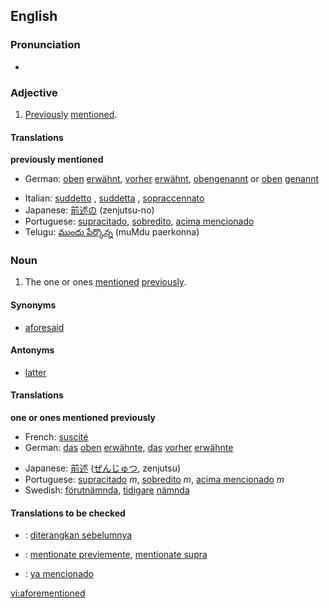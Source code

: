 ==English==

===Pronunciation===
*{{IPA|/'afaumεnʃɒnd/}}

===Adjective===
{{en-adj|-}}

#[[previously|Previously]] [[mention]]ed.

====Translations====
'''previously mentioned'''
{{top}}
*German: [[oben]] [[erwähnt]], [[vorher]] [[erwähnt]], [[obengenannt]] or [[oben]] [[genannt]]
{{mid}}
*Italian: [[suddetto]]  {{m}}, [[suddetta]] {{f}}, [[sopraccennato]] 
*Japanese: [[前述の]] (zenjutsu-no)
*Portuguese: [[supracitado]], [[sobredito]], [[acima mencionado]]
*Telugu: [[ముందు పేర్కొన్న]] (muMdu paerkonna)
{{bottom}}

===Noun===
{{en-noun|-}}

#{{uncountable}} The one or ones [[mention]]ed [[previously]].

====Synonyms====
*[[aforesaid]]

====Antonyms====
*[[latter]]

====Translations====
'''one or ones mentioned previously'''
{{top}}
*French: [[suscité]]
*German: [[das]] [[oben]] [[erwähnte]], [[das]] [[vorher]] [[erwähnte]]
{{mid}}
*Japanese: [[前述]] ([[ぜんじゅつ]], zenjutsu) 
*Portuguese: [[supracitado]] ''m'', [[sobredito]] ''m'', [[acima mencionado]] ''m''
*Swedish: [[förutnämnda]], [[tidigare]] [[nämnda]]
{{bottom}}

====Translations to be checked====
<!--Remove this section once all of the translations below have been moved into the tables above.--> 
{{checktrans}}
*{{ttbc|Indonesian}}: [[diterangkan sebelumnya]] 
*{{ttbc|Interlingua}}: [[mentionate previemente]], [[mentionate supra]]
*{{ttbc|Spanish}}: [[ya mencionado]]

[[vi:aforementioned]]